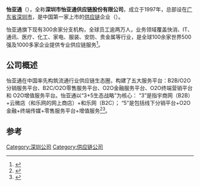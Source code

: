 {{Infobox_Company
|company_name = 深圳市怡亚通供应链股份有限公司
|company_name_en = Eternal Asia
|company_logo = 
|company_type = [[上市公司|上市公司]]
|company_slogan =
|foundation = 
|founder = 
|chairman = [[周国辉|周国辉]]
|CEO = [[周国辉|周国辉]]
|industry = [[供应链|供应链]]
|key_people = 
|num_employees =
|products = 供应链服务
|revenue =
|parent = 
|homepage = 
| alexa =
|commercial = 是
| market_information ={{szse|002790}}<br>2007年11月上市
|language = 
|registration = 
|owner = 
|author =
|launch date = 
|current status = 
|slogan = 
|content license =
|location = {{CHN}}
|area_served = {{CHN}}
|zip_code = |telephone_no =
|abbreviated_name =
}}
'''怡亚通'''（{{lang|en|Eternal Asia}}），全称'''深圳市怡亚通供应链股份有限公司'''，成立于1997年，总部设在[[广东省|广东省]][[深圳市|深圳市]]，是中国第一家上市的[[供应链|供应链]]企业（{{szse|002183}}）。

怡亚通旗下现有300余家分支机构，全球员工逾两万人，业务领域覆盖快消、IT、通讯、医疗、化工、家电、服装、安防、贵金属等行业，是全球100余家世界500强及1000多家企业提供专业供应链服务<ref>{{cite book|author1=方志远|title=商业模式创新战略|date=2014年6月|publisher=北京：清华大学出版社|isbn=978-7-302-35686-8|pages=300-310|accessdate=2016-03-14}}</ref>。

== 公司概述 ==
怡亚通在中国率先构筑流通行业供应链生态圈，构建了五大服务平台：B2B/O2O分销服务平台、B2C/O2O零售服务平台、O2O金融服务平台、O2O终端营销平台和 O2O增值服务平台。怡亚通以“3+5生态战略”为核心： “3”是指宇商网（B2B）+云微店（和乐网的网上商店）+和乐网（B2C）； “5”是包括线下分销平台+O2O金融+终端传媒+零售服务平台+增值服务<ref>{{cite book|author1=广东省现代物流研究院|title=广东省物流业发展报告 2012-2013|date=2013年12月|publisher=广州：暨南大学出版社|isbn=978-7-5668-0861-5|pages=180-192|accessdate=2016-03-14}}</ref><ref>{{cite news|title=怡亚通董事长周国辉：中国流通业走到变革十字路口|url=http://business.sohu.com/20160121/n435324403.shtml|accessdate=2016-03-14|agency=搜狐网|archive-date=2019-06-11|archive-url=https://web.archive.org/web/20190611164714/http://business.sohu.com/20160121/n435324403.shtml|dead-url=no}}</ref>。

== 参考==
{{reflist}}
{{SZSECI}}
[[Category:深圳公司|Category:深圳公司]]
[[Category:供应链公司|Category:供应链公司]]